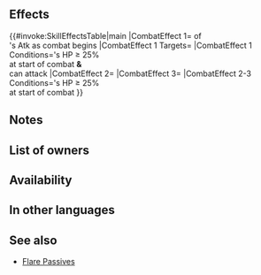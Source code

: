 {{Weapon Infobox
|tagid=SID_愛の祭の斧
|intID=4007
|image=wep_ax146
|exclusive=0
|weaponType=Axe
|cost=200
|might=10
|range=1
|effect=At start of combat, if unit's HP ≥ 25%, deals damage to foe = X% of foe's Atk as combat begins (if unit has weapon-triangle advantage or if unit's Def > foe's Def, X = 30; otherwise, X = 15; activates only when unit can attack in combat; effects that reduce damage "during combat" do not apply; will not reduce foe's HP below 1), grants Atk/Def+5 to unit during combat, and grants bonus to unit's Atk/Def during combat = 15% of unit's Def at start of combat.
|required=Steel Axe
|next=Axe of Devotion+
|promotionRarity=5
|promotionTier=1
|properties=
}}
==Effects==
{{#invoke:SkillEffectsTable|main
|CombatEffect 1={{Eft|Damage|(30% if {{Tgt|Unit}}'s Def ><br>{{Tgt|Foe}}'s Def '''or''' {{Tgt|Unit}} has<br>[[weapon triangle|triangle]] advantage; else 15%)}} of<br>{{Tgt|Foe}}'s Atk as combat begins
|CombatEffect 1 Targets={{Tgt|Foe}}
|CombatEffect 1 Conditions={{Tgt|Unit}}'s HP ≥ 25%<br>at start of combat '''&'''<br>{{Tgt|Unit}} can attack
|CombatEffect 2={{Eft|Temporary buffs|Atk/Def|5}}
|CombatEffect 3={{Eft|Temporary buffs|Atk/Def|15% of {{Tgt|Unit}}'s Def<br>at start of combat}}
|CombatEffect 2-3 Conditions={{Tgt|Unit}}'s HP ≥ 25%<br>at start of combat
}}

==Notes==
{{CombatDamage|noCounter=1}}
{{Temporary buffs}}
{{At start of combat}}

==List of owners==
{{Skill Hero List}}
==Availability==
{{PassiveFocusList}}
{{PassiveDistributionList}}
{{PassiveCombatManualList}}
==In other languages==
{{OtherLanguages
|japanese=愛の祭の斧
|german=Axt der Hingabe
|spanishEU=Hacha devota
|spanishLA=Hacha devota
|french=Hache dévote
|italian=Ascia devota
|chineseTW=愛之祭典之斧
|portuguese=Machado devoto
}}
==See also==
{{See also skills|cond=(Description LIKE '%=%of unit_s Def at start of combat%' OR Description LIKE '%unit%has weapon%triangle advantage%' AND Description NOT LIKE '%boosts Atk%' OR Description LIKE '%deals%damage%combat begins%') AND Exclusive='1'}}
* [[Flare Passives]]
{{Weapons Navbox}}